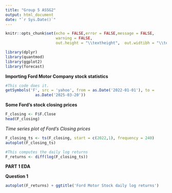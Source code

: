 ```yaml
---
title: "Group 5 ASSG2"
output: html_document
date: "`r Sys.Date()`"
---
```


```r
knitr::opts_chunk$set(echo = FALSE,error = FALSE,message = FALSE,
                      warning = FALSE,
                      out.height = "\\textheight",  out.widtibh = "\\textwidth")
```

```r
library(dplyr)
library(quantmod)
library(ggplot2)
library(forecast)
```

**Importing Ford Motor Company stock statistics**

```r
#This code does it.
getSymbols('F', src = 'yahoo', from = as.Date('2022-01-01'), to = 
             as.Date('2025-03-20'))
```
**Some Ford's stock closing prices**

```r
F_closing <- F$F.Close
head(F_closing)
```

*Time series plot of Ford's Closing prices*

```r
F_closing_ts <- ts(F_closing, start = c(2022,1), frequency = 240)
autoplot(F_closing_ts)
```


```r
#This computes the daily log returns
F_returns <- diff(log(F_closing_ts))
```

**PART 1 EDA**

**Question 1**

```r
autoplot(F_returns) + ggtitle('Ford Motor Stock daily log returns')
```


